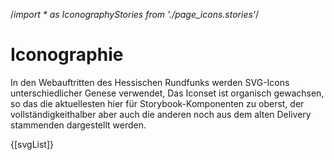 /*import * as IconographyStories from './page_icons.stories'*/

<Meta title="Grundlegendes/Iconographie/Icons" />

# Iconographie

In den Webauftritten des Hessischen Rundfunks werden SVG-Icons unterschiedlicher Genese verwendet, Das Iconset ist organisch gewachsen, so das die aktuellesten hier für Storybook-Komponenten zu oberst, der vollständigkeithalber
aber auch die anderen noch aus dem alten Delivery stammenden dargestellt werden.



<div style={{backgroundColor:'red', padding:'1rem'}}>
{[svgList]}
</div>